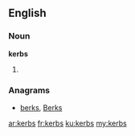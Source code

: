 ==English==

===Noun===
'''kerbs'''

# {{plural of|kerb}}

===Anagrams===
* [[berks#English|berks]], [[Berks#English|Berks]]

[[ar:kerbs]]
[[fr:kerbs]]
[[ku:kerbs]]
[[my:kerbs]]
